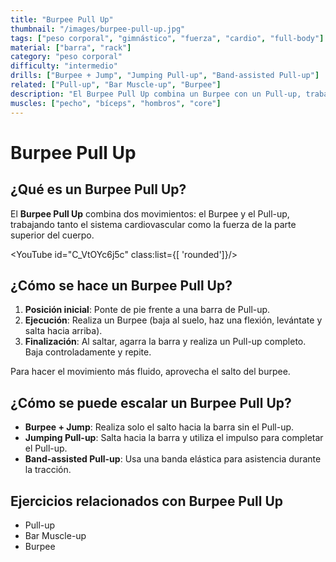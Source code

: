 ```yaml
---
title: "Burpee Pull Up"
thumbnail: "/images/burpee-pull-up.jpg"
tags: ["peso corporal", "gimnástico", "fuerza", "cardio", "full-body"]
material: ["barra", "rack"]
category: "peso corporal"
difficulty: "intermedio"
drills: ["Burpee + Jump", "Jumping Pull-up", "Band-assisted Pull-up"]
related: ["Pull-up", "Bar Muscle-up", "Burpee"]
description: "El Burpee Pull Up combina un Burpee con un Pull-up, trabajando tanto la fuerza de tracción como la resistencia cardiovascular."
muscles: ["pecho", "bíceps", "hombros", "core"]
---
```


# Burpee Pull Up

## ¿Qué es un Burpee Pull Up?
El **Burpee Pull Up** combina dos movimientos: el Burpee y el Pull-up, trabajando tanto el sistema cardiovascular como la fuerza de la parte superior del cuerpo.

<YouTube id="C_VtOYc6j5c" class:list={[ 'rounded']}/>

## ¿Cómo se hace un Burpee Pull Up?
1. **Posición inicial**: Ponte de pie frente a una barra de Pull-up.
2. **Ejecución**: Realiza un Burpee (baja al suelo, haz una flexión, levántate y salta hacia arriba).
3. **Finalización**: Al saltar, agarra la barra y realiza un Pull-up completo. Baja controladamente y repite.

Para hacer el movimiento más fluido, aprovecha el salto del burpee.

## ¿Cómo se puede escalar un Burpee Pull Up?
- **Burpee + Jump**: Realiza solo el salto hacia la barra sin el Pull-up.
- **Jumping Pull-up**: Salta hacia la barra y utiliza el impulso para completar el Pull-up.
- **Band-assisted Pull-up**: Usa una banda elástica para asistencia durante la tracción.

## Ejercicios relacionados con Burpee Pull Up
- Pull-up
- Bar Muscle-up
- Burpee
